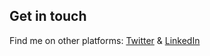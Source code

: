 ## Get in touch
Find me on other platforms: [Twitter](https://www.twitter.com/ruchitaryadav) & [LinkedIn](https://www.linkedin.com/in/ruchitaryadav/)
